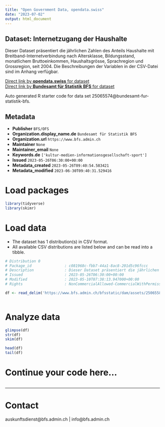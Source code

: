 ```yaml
---
title: "Open Government Data, opendata.swiss"
date: "2023-07-02"
output: html_document
---
```


## Dataset: Internetzugang der Haushalte

Dieser Dataset präsentiert die jährlichen Zahlen des Anteils Haushalte mit Breitband-Internetverbindung nach Altersklasse, Bildungsstand, monatlichem Bruttoeinkommen, Haushaltsgrösse, Sprachregion und Grossregion, seit 2004. Die Beschreibungen der Variablen in der CSV-Datei sind im Anhang verfügbar.

[Direct link by **opendata.swiss** for dataset](https://opendata.swiss/de/dataset/internetzugang-der-haushalte3)<br>
[Direct link by **Bundesamt für Statistik BFS** for dataset](https://www.bfs.admin.ch/asset/de/ts-x-ind-30109)

Auto generated R starter code for data set 25065574@bundesamt-fur-statistik-bfs.

## Metadata

- **Publisher** `BFS/OFS`
- **Organization.display_name.de** `Bundesamt für Statistik BFS`
- **Organization.url** `https://www.bfs.admin.ch`
- **Maintainer** `None`
- **Maintainer_email** `None`
- **Keywords.de** `['kultur-medien-informationsgesellschaft-sport']`
- **Issued** `2023-05-26T06:30:00+00:00`
- **Metadata_created** `2023-05-26T09:40:54.583421`
- **Metadata_modified** `2023-06-30T09:40:31.529416`


# Load packages

```r

library(tidyverse)
library(skimr)

```

# Load data

-   The dataset has 1 distribution(s) in CSV format.
-   All available CSV distributions are listed below and can be read into a tibble.

```r

# Distribution 0
# Package_id               : c081968c-fbb7-44a1-8ac8-201d5c96fccc
# Description              : Dieser Dataset präsentiert die jährlichen Zahlen des Anteils Haushalte mit Breitband-Internetverbindung nach Altersklasse, Bildungsstand, monatlichem Bruttoeinkommen, Haushaltsgrösse, Sprachregion und Grossregion, seit 2004. Die Beschreibungen der Variablen in der CSV-Datei sind im Anhang verfügbar.
# Issued                   : 2023-05-26T06:30:00+00:00
# Modified                 : 2023-05-10T07:38:13.947000+00:00
# Rights                   : NonCommercialAllowed-CommercialWithPermission-ReferenceRequired

df <- read_delim('https://www.bfs.admin.ch/bfsstatic/dam/assets/25065581/master')



```

# Analyze data

```r

glimpse(df)
str(df)
skim(df)

head(df)
tail(df)

```

# Continue your code here...

```r

```

------------------------------------------------------------------------

# Contact

auskunftsdienst@bfs.admin.ch | info@bfs.admin.ch
